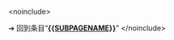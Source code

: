 <includeonly>{{LSR
|article =
|latest_release_version =
|latest_release_date =
}}<no</includeonly><includeonly>include>


➔ 回到条目“'''[[{{SUBPAGENAME}}]]'''”
[[Category:最新穩定版模板|{{SUBPAGENAME}}]]
</no</includeonly><includeonly>include></includeonly>